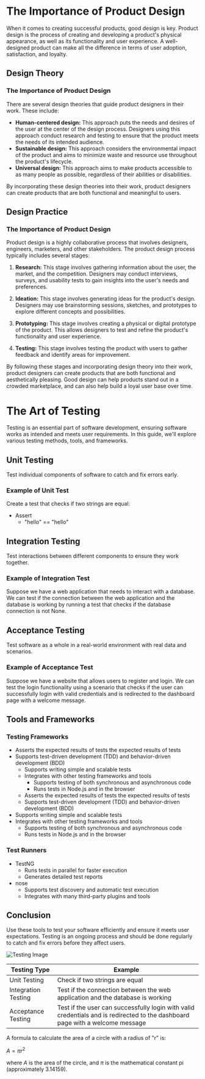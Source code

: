 # The Importance of Product Design

When it comes to creating successful products, good design is key. Product design is the process of creating and developing a product's physical appearance, as well as its functionality and user experience. A well-designed product can make all the difference in terms of user adoption, satisfaction, and loyalty.

## Design Theory
### The Importance of Product Design

There are several design theories that guide product designers in their work. These include:

- **Human-centered design:** This approach puts the needs and desires of the user at the center of the design process. Designers using this approach conduct research and testing to ensure that the product meets the needs of its intended audience.
- **Sustainable design:** This approach considers the environmental impact of the product and aims to minimize waste and resource use throughout the product's lifecycle.
- **Universal design:** This approach aims to make products accessible to as many people as possible, regardless of their abilities or disabilities.

By incorporating these design theories into their work, product designers can create products that are both functional and meaningful to users.

## Design Practice 

### The Importance of Product Design

Product design is a highly collaborative process that involves designers, engineers, marketers, and other stakeholders. The product design process typically includes several stages:

1. **Research:** This stage involves gathering information about the user, the market, and the competition. Designers may conduct interviews, surveys, and usability tests to gain insights into the user's needs and preferences.

2. **Ideation:** This stage involves generating ideas for the product's design. Designers may use brainstorming sessions, sketches, and prototypes to explore different concepts and possibilities.

3. **Prototyping:** This stage involves creating a physical or digital prototype of the product. This allows designers to test and refine the product's functionality and user experience.

4. **Testing:** This stage involves testing the product with users to gather feedback and identify areas for improvement.

By following these stages and incorporating design theory into their work, product designers can create products that are both functional and aesthetically pleasing. Good design can help products stand out in a crowded marketplace, and can also help build a loyal user base over time.

# The Art of Testing

Testing is an essential part of software development, ensuring software works as intended and meets user requirements. In this guide, we'll explore various testing methods, tools, and frameworks.

## Unit Testing

Test individual components of software to catch and fix errors early.

### Example of Unit Test

Create a test that checks if two strings are equal:

- Assert
  - "hello" == "hello"

## Integration Testing

Test interactions between different components to ensure they work together.

### Example of Integration Test

Suppose we have a web application that needs to interact with a database. We can test if the connection between the web application and the database is working by running a test that checks if the database connection is not None.

## Acceptance Testing

Test software as a whole in a real-world environment with real data and scenarios.

### Example of Acceptance Test

Suppose we have a website that allows users to register and login. We can test the login functionality using a scenario that checks if the user can successfully login with valid credentials and is redirected to the dashboard page with a welcome message.

## Tools and Frameworks

### Testing Frameworks

- Asserts the expected results of tests the expected results of tests
- Supports test-driven development (TDD) and behavior-driven development (BDD)
  - Supports writing simple and scalable tests
  - Integrates with other testing frameworks and tools
    - Supports testing of both synchronous and asynchronous code
    - Runs tests in Node.js and in the browser
  - Asserts the expected results of tests the expected results of tests
  - Supports test-driven development (TDD) and behavior-driven development (BDD)
- Supports writing simple and scalable tests
- Integrates with other testing frameworks and tools
  - Supports testing of both synchronous and asynchronous code
  - Runs tests in Node.js and in the browser

### Test Runners

- TestNG
  - Runs tests in parallel for faster execution
  - Generates detailed test reports
- nose
  - Supports test discovery and automatic test execution
  - Integrates with many third-party plugins and tools

## Conclusion

Use these tools to test your software efficiently and ensure it meets user expectations. Testing is an ongoing process and should be done regularly to catch and fix errors before they affect users.

![Testing Image](https://www.testingexcellence.com/wp-content/uploads/2016/05/Testing-Excellence-Logo.png)

| Testing Type | Example |
| --- | --- |
| Unit Testing | Check if two strings are equal |
| Integration Testing | Test if the connection between the web application and the database is working |
| Acceptance Testing | Test if the user can successfully login with valid credentials and is redirected to the dashboard page with a welcome message |

A formula to calculate the area of a circle with a radius of "r" is:

$A = \pi r^2$

where $A$ is the area of the circle, and $\pi$ is the mathematical constant pi (approximately 3.14159).
